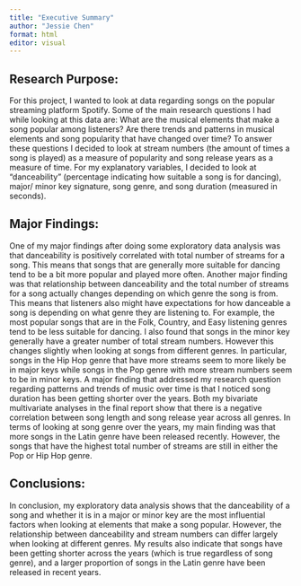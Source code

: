 ```yaml
---
title: "Executive Summary"
author: "Jessie Chen"
format: html
editor: visual
---
```


## Research Purpose:
  For this project, I wanted to look at data regarding songs on the popular streaming platform Spotify. Some of the main research questions I had while looking at this data are: What are the musical elements that make a song popular among listeners? Are there trends and patterns in musical elements and song popularity that have changed over time? To answer these questions I decided to look at stream numbers (the amount of times a song is played) as a measure of popularity and song release years as a measure of time. For my explanatory variables, I decided to look at "danceability" (percentage indicating how suitable a song is for dancing), major/ minor key signature, song genre, and song duration (measured in seconds).

## Major Findings:
  One of my major findings after doing some exploratory data analysis was that danceability is positively correlated with total number of streams for a song. This means that songs that are generally more suitable for dancing tend to be a bit more popular and played more often. Another major finding was that relationship between danceability and the total number of streams for a song actually changes depending on which genre the song is from. This means that listeners also might have expectations for how danceable a song is depending on what genre they are listening to. For example, the most popular songs that are in the Folk, Country, and Easy listening genres tend to be less suitable for dancing. I also found that songs in the minor key generally have a greater number of total stream numbers. However this changes slightly when looking at songs from different genres. In particular, songs in the Hip Hop genre that have more streams seem to more likely be in major keys while songs in the Pop genre with more stream numbers seem to be in minor keys. A major finding that addressed my research question regarding patterns and trends of music over time is that I noticed song duration has been getting shorter over the years. Both my bivariate multivariate analyses in the final report show that there is a negative correlation between song length and song release year across all genres. In terms of looking at song genre over the years, my main finding was that more songs in the Latin genre have been released recently. However, the songs that have the highest total number of streams are still in either the Pop or Hip Hop genre.

## Conclusions:
  In conclusion, my exploratory data analysis shows that the danceability of a song and whether it is in a major or minor key are the most influential factors when looking at elements that make a song popular. However, the relationship between danceability and stream numbers can differ largely when looking at different genres. My results also indicate that songs have been getting shorter across the years (which is true regardless of song genre), and a larger proportion of songs in the Latin genre have been released in recent years.